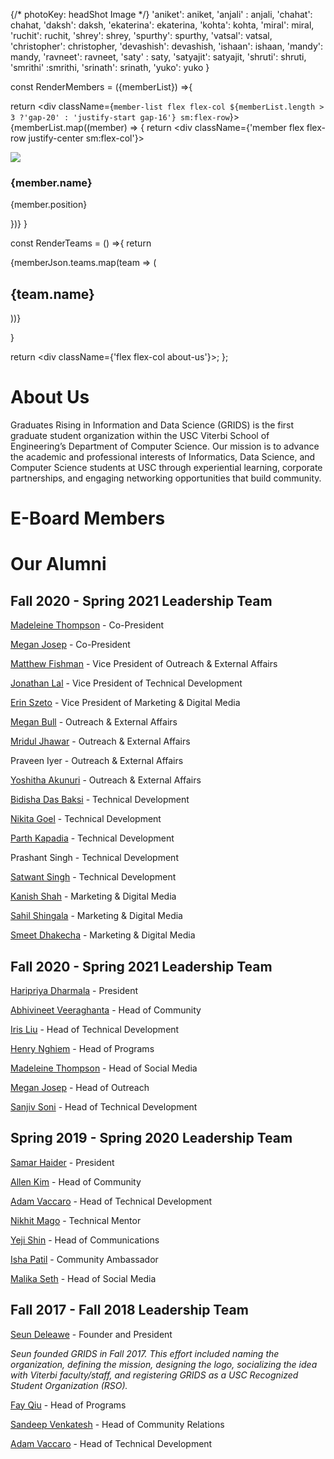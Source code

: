 
{/* photoKey: headShot Image */}
'aniket': aniket,
'anjali' : anjali,
'chahat': chahat,
'daksh': daksh,
'ekaterina': ekaterina,
'kohta': kohta,
'miral': miral,
'ruchit': ruchit,
'shrey': shrey,
'spurthy': spurthy,
'vatsal': vatsal,
'christopher': christopher,
'devashish': devashish,
'ishaan': ishaan,
'mandy': mandy,
'ravneet': ravneet,
'saty' : saty,
'satyajit': satyajit,
'shruti': shruti,
'smrithi' :smrithi,
'srinath': srinath,
'yuko': yuko
}


const RenderMembers = ({memberList}) =>{

return <div className={`member-list flex flex-col ${memberList.length > 3 ?'gap-20' : 'justify-start gap-16'} sm:flex-row`}>
{memberList.map((member) => {
return <div className={'member flex flex-row justify-center sm:flex-col'}>

<div className={'photo'}>
<img src ={photoMap[member.photoKey]}/>
</div>
<div className={'details w-13'}>
<h3 className={'mt-3 mb-0'}>{member.name}</h3>
<p className={'mt-0'}>{member.position}</p>
</div>
</div>
})}

</div>
}

const RenderTeams = () =>{
return <div>
<RenderMembers memberList={memberJson.leads} />
{memberJson.teams.map(team => (

<div className={`team mt-4`}>
  <h2>{team.name}</h2>
  <div className={'member flex flex-row justify-center sm:flex-col'}>
<div>
  <RenderMembers memberList={team.vp} />
</div>
</div>
  <RenderMembers memberList={team.members} />
</div>

))}</div>}

return <div className={'flex flex-col about-us'}><RenderTeams/></div>;
};

# About Us
Graduates Rising in Information and Data Science (GRIDS) is the first graduate student organization within the USC Viterbi School of Engineering’s Department of Computer Science. Our mission is to advance the academic and professional interests of Informatics, Data Science, and Computer Science students at USC through experiential learning, corporate partnerships, and engaging networking opportunities that build community.

# E-Board Members
<MemberList> </MemberList>

# Our Alumni

## Fall 2020 - Spring 2021 Leadership Team

[Madeleine Thompson](https://www.linkedin.com/in/madeleine-jane-thompson/) - Co-President

[Megan Josep](https://www.linkedin.com/in/megjosep/) - Co-President

[Matthew Fishman](https://www.linkedin.com/in/matthew-fishman/) - Vice President of Outreach & External Affairs

[Jonathan Lal](https://www.linkedin.com/in/JonnyLal/) - Vice President of Technical Development

[Erin Szeto](https://www.linkedin.com/in/erinszeto/) - Vice President of Marketing & Digital Media

[Megan Bull](https://www.linkedin.com/in/megankbull/) - Outreach & External Affairs

[Mridul Jhawar](https://www.linkedin.com/in/mridul-jhawar-4b08b4189/) - Outreach & External Affairs

Praveen Iyer - Outreach & External Affairs

[Yoshitha Akunuri](https://www.linkedin.com/in/yoshitha-akunuri-8a28601b9/) - Outreach & External Affairs

[Bidisha Das Baksi](https://www.linkedin.com/in/bidisha-das-baksi-59a94216a/) - Technical Development

[Nikita Goel](https://www.linkedin.com/in/nikitagoel23/) - Technical Development

[Parth Kapadia](https://in.linkedin.com/in/parthkap) - Technical Development

Prashant Singh - Technical Development

[Satwant Singh](https://www.linkedin.com/in/satwant-singh201/) - Technical Development

[Kanish Shah](https://www.linkedin.com/in/kanish-shah/) - Marketing & Digital Media

[Sahil Shingala](https://www.linkedin.com/in/sahil-shingala-8742b419b) - Marketing & Digital Media

[Smeet Dhakecha](https://www.linkedin.com/in/smeetdhakecha) - Marketing & Digital Media

## Fall 2020 - Spring 2021 Leadership Team

[Haripriya Dharmala](https://www.linkedin.com/in/haripriya-dharmala/) - President

[Abhivineet Veeraghanta](https://www.linkedin.com/in/abhivineet/) - Head of Community

[Iris Liu](https://iris-liu.com) - Head of Technical Development

[Henry Nghiem](https://www.linkedin.com/in/huy-tran-nghiem/) - Head of Programs

[Madeleine Thompson](https://www.linkedin.com/in/madeleine-jane-thompson/) - Head of Social Media

[Megan Josep](https://www.linkedin.com/in/megjosep/) - Head of Outreach

[Sanjiv Soni](https://www.sanjivsoni.com) - Head of Technical Development

## Spring 2019 - Spring 2020 Leadership Team

[Samar Haider](https://www.linkedin.com/in/samarhaider) - President

[Allen Kim](https://www.linkedin.com/in/allenbkim) - Head of Community

[Adam Vaccaro](https://www.linkedin.com/in/advaccaro) - Head of Technical Development

[Nikhit Mago](https://www.linkedin.com/in/nikhitmago) - Technical Mentor

[Yeji Shin](https://www.linkedin.com/in/yejishin) - Head of Communications

[Isha Patil](https://www.linkedin.com/in/ishapatil07) - Community Ambassador

[Malika Seth](https://www.linkedin.com/in/malika-seth-090b69144/) - Head of Social Media

## Fall 2017 - Fall 2018 Leadership Team

[Seun Deleawe](https://urldefense.com/v3/__https://www.linkedin.com/in/seundeleawe/__;!!LIr3w8kk_Xxm!8JSBYbNgiUrfESaDNf3XY7f28lMmmW1ctFtAtBy4DuGair4lS0LmsGZibc4WyUs$) - Founder and President

_Seun founded GRIDS in Fall 2017. This effort included naming the organization, defining the mission, designing the logo, socializing the idea with Viterbi faculty/staff, and registering GRIDS as a USC Recognized Student Organization (RSO)._

[Fay Qiu](https://urldefense.com/v3/__https://www.linkedin.com/in/fay-qiu-28409292/__;!!LIr3w8kk_Xxm!8JSBYbNgiUrfESaDNf3XY7f28lMmmW1ctFtAtBy4DuGair4lS0LmsGZiolAxX7Q$) - Head of Programs

[Sandeep Venkatesh](https://urldefense.com/v3/__https://www.linkedin.com/in/rvsandeep/__;!!LIr3w8kk_Xxm!8JSBYbNgiUrfESaDNf3XY7f28lMmmW1ctFtAtBy4DuGair4lS0LmsGZi0FqnMJo$) - Head of Community Relations

[Adam Vaccaro](https://www.linkedin.com/in/advaccaro) - Head of Technical Development


